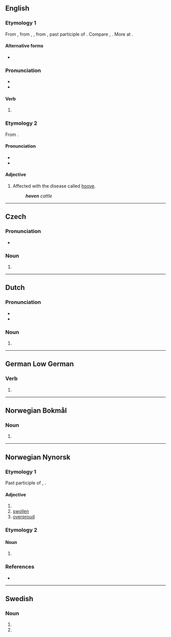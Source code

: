 {{also|Hoven}}
==English==

===Etymology 1===
From {{inh|en|enm|hoven}}, from {{inh|en|ang|hafen}}, {{m|ang|ġehafen}}, from {{inh|en|gem-pro|*habanaz}}, past participle of {{der|en|gem-pro|*habjaną|t=to lift, heave}}. Compare {{cog|nds-de|hoven|t=hoven|pos=past participle}}, {{cog|de|gehoben|t=hoven|pos=past participle}}. More at {{l|en|heave}}.

====Alternative forms====
* {{alter|en|hove|heaved}}

===Pronunciation===
* {{IPA|en|/ˈhoːvən/}}
* {{rhymes|en|oːvən}}

====Verb====
{{head|en|verb form}}

# {{inflection of|en|heave||alternative|past|part}}

===Etymology 2===
From {{af|en|hoove|-en}}.

====Pronunciation====
* {{IPA|en|/ˈhuːvən/}}
* {{rhymes|en|uːvən}}

====Adjective====
{{en-adj|-}}

# Affected with the disease called [[hoove]].
#: '''''hoven''' cattle''

----

==Czech==

=== Pronunciation ===
* {{cs-IPA}}

=== Noun ===
{{cs-noun form|g=n}}

# {{inflection of|cs|hovno||gen|p}}

----

==Dutch==

===Pronunciation===
* {{audio|nl|Nl-hoven.ogg|Audio}}
* {{rhymes|nl|oːvən}}

===Noun===
{{head|nl|noun plural form}}

# {{nl-noun form of|pl|hof}}

----
==German Low German==

===Verb===
{{head|nds-de|verb form}}

# {{past participle of|nds-de|heven|nocat=1}}

----

==Norwegian Bokmål==

===Noun===
{{head|nb|noun form|g=m}}

# {{inflection of|nb|hov||def|s}}

----

==Norwegian Nynorsk==

===Etymology 1===
{{PIE root|nn|keh₂p}}
Past participle of {{m|nn|hevja}}, {{m|nn|hevje}}.

====Adjective====
{{nn-adj-4}}

# {{nn-verb-form of|past participle|hevj}}
# [[swollen]]
# [[overproud]]

===Etymology 2===
{{nonlemma}}

====Noun====
{{head|nn|noun form|g=m}}

# {{inflection of|nn|hov||definite|s}}

===References===
* {{R:The Nynorsk Dictionary}}

----

==Swedish==

===Noun===
{{head|sv|noun form}}

# {{sv-noun-form-def|hov}}<!-- hoof -->
# {{sv-noun-form-def-pl|hov}}<!-- court -->